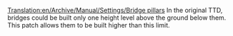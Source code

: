 [[Translation:en/Archive/Manual/Settings/Bridge pillars]]
In the original TTD, bridges could be built only one height level above the ground below them. This patch allows them to be built higher than this limit.